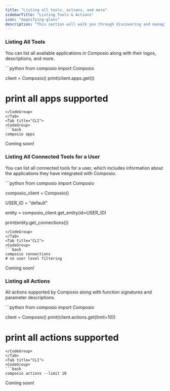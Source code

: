 ```yaml
---
title: "Listing all tools, actions, and more"
sidebarTitle: "Listing Tools & Actions"
icon: "magnifying-glass"
description: "This section will walk you through discovering and managing the tools, integrations, actions, and more."
---
```


### Listing All Tools

You can list all available applications in Composio along with their logos, descriptions, and more.

<Tabs>
<Tab title="Python">
<CodeGroup>
```python
from composio import Composio

client = Composio()
print(client.apps.get()) 
# print all apps supported
```
</CodeGroup>
</Tab>
<Tab title="CLI">
<CodeGroup>
```bash
composio apps
```
</CodeGroup>
</Tab>
<Tab title="JS">
Coming soon!
</Tab>
</Tabs>

### Listing All Connected Tools for a User

You can list all connected tools for a user, which includes information about the applications they have integrated with Composio.

<Tabs>
<Tab title="Python">
<CodeGroup>
```python 
from composio import Composio

composio_client = Composio()

USER_ID = "default"

entity = composio_client.get_entity(id=USER_ID)

print(entity.get_connections())

```
</CodeGroup>
</Tab>
<Tab title="CLI">
<CodeGroup>
```bash 
composio connections  
# no user level filtering
```
</CodeGroup>
</Tab>
<Tab title="JS">
Coming soon!
</Tab>
</Tabs>

### Listing all Actions

All actions supported by Composio along with function signatures and parameter descriptions.

<Tabs>
<Tab title="Python">
<CodeGroup>
```python
from composio import Composio

client = Composio()
print(client.actions.get(limit=10))
# print all actions supported
```
</CodeGroup>
</Tab>
<Tab title="CLI">
<CodeGroup>
```bash
composio actions --limit 10
```
</CodeGroup>
</Tab>
<Tab title="JS">
Coming soon!
</Tab>
</Tabs>